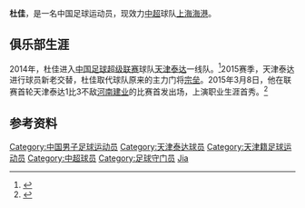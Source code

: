 {{noteta|G1=足球}}{{infobox Football biography
| name        = 杜佳
| image       = 
| fullname    = Du Jia
| birth_date  = {{birth date and age|1993|5|1}}
| birth_place = [[中国|中国]][[天津|天津]]
| currentclub = [[上海海港足球俱乐部|上海海港]]
| clubnumber  = 22
| height      = {{height|m=1.85}}
| position    = [[守门员_(足球)|守门员]]
| youthyears1 = 
| youthclubs1 = [[天津泰达足球俱乐部|天津泰达]]
| years1      = 2014–2021
| clubs1      = [[天津泰达足球俱乐部|天津泰达]]
| caps1       = 95    | goals1      = 0
| years2      = 2021-
| clubs2      = [[上海海港足球俱乐部|上海海港]]
| caps2       = 0
| goals2      = 0
| pcupdate = 2020年12月31日
| ntupdate =
}}
'''杜佳'''{{BD|1993年|5月1日|||Du, Jia}}，是一名中国足球运动员，现效力[[中国足球超级联赛|中超]]球队[[上海海港足球俱乐部|上海海港]]。

==俱乐部生涯==
2014年，杜佳进入[[中国足球超级联赛|中国足球超级联赛]]球队[[天津泰达足球俱乐部|天津泰达]]一线队。<ref>{{Cite web |url=http://sports.sohu.com/20140307/n396243909.shtml |title=2014中超联赛天津泰达队完全名单 |access-date=2015-03-16 |archive-date=2017-05-19 |archive-url=https://web.archive.org/web/20170519111752/http://sports.sohu.com/20140307/n396243909.shtml |dead-url=no }}</ref>2015赛季，天津泰达进行球员新老交替，杜佳取代球队原来的主力门将[[宗垒|宗垒]]。2015年3月8日，他在联赛首轮天津泰达1比3不敌[[河南建业足球俱乐部|河南建业]]的比赛首发出场，上演职业生涯首秀。<ref>{{Cite web |url=http://sports.enorth.com.cn/system/2015/03/09/030070654.shtml |title=联赛首秀便吞三弹 泰达小将杜佳为年轻付出代价 |access-date=2015-03-16 |archive-date=2016-03-04 |archive-url=https://web.archive.org/web/20160304093716/http://sports.enorth.com.cn/system/2015/03/09/030070654.shtml |dead-url=no }}</ref>

==参考资料==
{{reflist}}

{{2016年亚足联U23锦标赛中国参赛名单}}
{{2014年中超分类名单天津}}
{{2015年中超分类名单天津}}
{{2016年中超分类名单天津}}
{{2017年中超分类名单天津泰达}}
{{2018年中超分类名单天津泰达}}
{{2019年中超分类名单天津泰达}}
{{2020年中超分类名单天津泰达}}

{{DEFAULTSORT:Du, Jia}}
[[Category:中国男子足球运动员|Category:中国男子足球运动员]]
[[Category:天津泰达球员|Category:天津泰达球员]]
[[Category:天津籍足球运动员|Category:天津籍足球运动员]]
[[Category:中超球员|Category:中超球员]]
[[Category:足球守门员|Category:足球守门员]]
[[Category:杜姓|Jia]]